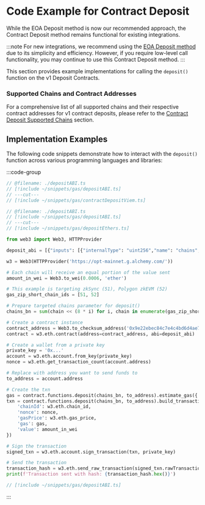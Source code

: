 # Code Example for Contract Deposit

While the EOA Deposit method is now our recommended approach, the Contract Deposit method remains functional for existing integrations.

:::note
For new integrations, we recommend using the [EOA Deposit method](/gas/code-examples/evm-deposit/eoaDeposit) due to its simplicity and efficiency. However, if you require low-level call functionality, you may continue to use this Contract Deposit method.
:::

This section provides example implementations for calling the `deposit()` function on the v1 Deposit Contracts.

### Supported Chains and Contract Addresses

For a comprehensive list of all supported chains and their respective contract addresses for v1 contract deposits, please refer to the [Contract Deposit Supported Chains](/gas/chain-support/inbound#contract-deposit) section.

## Implementation Examples

The following code snippets demonstrate how to interact with the `deposit()` function across various programming languages and libraries:

:::code-group

```ts twoslash [viem]
// @filename: ./depositABI.ts
// [!include ~/snippets/gas/depositABI.ts]
// ---cut---
// [!include ~/snippets/gas/contractDepositViem.ts]
```

```ts twoslash [ethers]
// @filename: ./depositABI.ts
// [!include ~/snippets/gas/depositABI.ts]
// ---cut---
// [!include ~/snippets/gas/depositEthers.ts]
```

```python [python]
from web3 import Web3, HTTPProvider

deposit_abi = [{"inputs": [{"internalType": "uint256","name": "chains","type": "uint256"},{"internalType": "address","name": "to","type": "address"}],"name": "deposit","outputs": [],"stateMutability": "payable","type": "function"}]

w3 = Web3(HTTPProvider('https://opt-mainnet.g.alchemy.com/'))

# Each chain will receive an equal portion of the value sent
amount_in_wei = Web3.to_wei(0.0006, 'ether')

# This example is targeting zkSync (51), Polygon zkEVM (52)
gas_zip_short_chain_ids = [51, 52]

# Prepare targeted chains parameter for deposit()
chains_bn = sum(chain << (8 * i) for i, chain in enumerate(gas_zip_short_chain_ids))

# Create a contract instance
contract_address = Web3.to_checksum_address('0x9e22ebec84c7e4c4bd6d4ae7ff6f4d436d6d8390')
contract = w3.eth.contract(address=contract_address, abi=deposit_abi)

# Create a wallet from a private key
private_key = '0x...'
account = w3.eth.account.from_key(private_key)
nonce = w3.eth.get_transaction_count(account.address)

# Replace with address you want to send funds to
to_address = account.address

# Create the txn
gas = contract.functions.deposit(chains_bn, to_address).estimate_gas({'value': amount_in_wei})
txn = contract.functions.deposit(chains_bn, to_address).build_transaction({
    'chainId': w3.eth.chain_id,
    'nonce': nonce,
    'gasPrice': w3.eth.gas_price,
    'gas': gas,
    'value': amount_in_wei
})

# Sign the transaction
signed_txn = w3.eth.account.sign_transaction(txn, private_key)

# Send the transaction
transaction_hash = w3.eth.send_raw_transaction(signed_txn.rawTransaction)
print(f'Transaction sent with hash: {transaction_hash.hex()}')
```

```ts twoslash [depositABI.ts]
// [!include ~/snippets/gas/depositABI.ts]
```

:::
